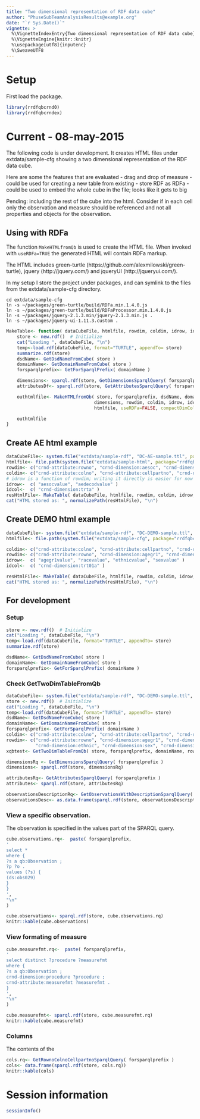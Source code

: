 ```yaml
---
title: "Two dimensional representation of RDF data cube"
author: "PhuseSubTeamAnalysisResults@example.org"
date: "`r Sys.Date()`"
vignette: >
  %\VignetteIndexEntry{Two dimensional representation of RDF data cube}
  %\VignetteEngine{knitr::knitr}
  %\usepackage[utf8]{inputenc}
  %\SweaveUTF8
---
```


# Setup

First load the package.
```r
library(rrdfqbcrnd0)
library(rrdfqbcrndex)
```


# Current - 08-may-2015

The following code is under development. It creates HTML files
under extdata/sample-cfg showing a two dimensional representation
of the RDF data cube.

Here are some the features that are evaluated
- drag and drop of measure - could be used for creating a new table from existing
- store RDF as RDFa - could be used to embed the whole cube in the file; looks like it gets to big

Pending: including the rest of the cube into the
html. Consider if in each cell only the observation and measure should
be referenced and not all properties and objects for the observation.


## Using with RDFa

The function `MakeHTMLfromQb` is used to create the HTML file. When invoked with `useRDFa=TRUE` the generated HTML will contain RDFa markup.

The HTML includes green-turtle
(https://github.com/alexmilowski/green-turtle), jquery
(http://jquery.com/) and jqueryUI (http://jqueryui.com/).

In my setup I store the project under packages, and can symlink to the
files from the extdata/sample-cfg directory.

    cd extdata/sample-cfg
    ln -s ~/packages/green-turtle/build/RDFa.min.1.4.0.js 
    ln -s ~/packages/green-turtle/build/RDFaProcessor.min.1.4.0.js 
    ln -s ~/packages/jquery-2.1.3.min/jquery-2.1.3.min.js .
    ln -s ~/packages/jquery-ui-1.11.3.custom .


```r
MakeTable<- function( dataCubeFile, htmlfile, rowdim, coldim, idrow, idcol ) {
    store <- new.rdf()  # Initialize
    cat("Loading ", dataCubeFile, "\n")
    temp<-load.rdf(dataCubeFile, format="TURTLE", appendTo= store)
    summarize.rdf(store)
    dsdName<- GetDsdNameFromCube( store )
    domainName<- GetDomainNameFromCube( store )
    forsparqlprefix<- GetForSparqlPrefix( domainName )

    dimensions<- sparql.rdf(store, GetDimensionsSparqlQuery( forsparqlprefix ) )
    attributesDf<- sparql.rdf(store, GetAttributesSparqlQuery( forsparqlprefix ))

    outhtmlfile<- MakeHTMLfromQb( store, forsparqlprefix, dsdName, domainName,
                                 dimensions, rowdim, coldim, idrow, idcol,
                                 htmlfile, useRDFa=FALSE, compactDimColumns=FALSE)

    outhtmlfile
}

```

## Create AE html example

```r
dataCubeFile<- system.file("extdata/sample-rdf", "DC-AE-sample.ttl", package="rrdfcrndex")
htmlfile<- file.path(system.file("extdata/sample-html", package="rrdfqbpresent"), "DC-AE-sample.html")
rowdim<- c("crnd-attribute:rowno", "crnd-dimension:aesoc", "crnd-dimension:aedecod" )
coldim<- c("crnd-attribute:colno", "crnd-attribute:cellpartno", "crnd-dimension:trta", "crnd-dimension:factor", "crnd-dimension:procedure" )
# idrow is a function of rowdim; writing it directly is easier for now
idrow<-  c( "aesocvalue", "aedecodvalue" )
idcol<-  c( "crnd-dimension:trta" )
resHtmlFile<- MakeTable( dataCubeFile, htmlfile, rowdim, coldim, idrow, idcol )
cat("HTML stored as: ", normalizePath(resHtmlFile), "\n")
```

## Create DEMO html example

```r
dataCubeFile<- system.file("extdata/sample-rdf", "DC-DEMO-sample.ttl", package="rrdfqbcrndex")
htmlfile<- file.path(system.file("extdata/sample-cfg", package="rrdfqbcrnd0"), "DC-DEMO-sample.html")

coldim<- c("crnd-attribute:colno", "crnd-attribute:cellpartno", "crnd-dimension:trt01a", "crnd-dimension:factor", "crnd-dimension:procedure" )
rowdim<- c("crnd-attribute:rowno", "crnd-dimension:agegr1", "crnd-dimension:race", "crnd-dimension:ethnic", "crnd-dimension:sex" )
idrow<-  c( "agegr1value", "racevalue", "ethnicvalue", "sexvalue" )
idcol<-  c( "crnd-dimension:trt01a" )

resHtmlFile<- MakeTable( dataCubeFile, htmlfile, rowdim, coldim, idrow, idcol )
cat("HTML stored as: ", normalizePath(resHtmlFile), "\n")

```

## For development

### Setup

```r
store <- new.rdf()  # Initialize
cat("Loading ", dataCubeFile, "\n")
temp<-load.rdf(dataCubeFile, format="TURTLE", appendTo= store)
summarize.rdf(store)

dsdName<- GetDsdNameFromCube( store )
domainName<- GetDomainNameFromCube( store )
forsparqlprefix<- GetForSparqlPrefix( domainName )
```

### Check GetTwoDimTableFromQb

```r
dataCubeFile<- system.file("extdata/sample-rdf", "DC-DEMO-sample.ttl", package="rrdfqbcrnd0")
store <- new.rdf()  # Initialize
cat("Loading ", dataCubeFile, "\n")
temp<-load.rdf(dataCubeFile, format="TURTLE", appendTo= store)
dsdName<- GetDsdNameFromCube( store )
domainName<- GetDomainNameFromCube( store )
forsparqlprefix<- GetForSparqlPrefix( domainName )
coldim<- c("crnd-attribute:colno", "crnd-attribute:cellpartno", "crnd-dimension:trt01a" )
rowdim<- c("crnd-attribute:rowno", "crnd-dimension:agegr1", "crnd-dimension:race",
           "crnd-dimension:ethnic", "crnd-dimension:sex", "crnd-dimension:procedure" )
xqbtest<- GetTwoDimTableFromQb( store, forsparqlprefix, domainName, rowdim, coldim )

dimensionsRq <- GetDimensionsSparqlQuery( forsparqlprefix )
dimensions<- sparql.rdf(store, dimensionsRq)

attributesRq<- GetAttributesSparqlQuery( forsparqlprefix )
attributes<- sparql.rdf(store, attributesRq)

observationsDescriptionRq<- GetObservationsWithDescriptionSparqlQuery( forsparqlprefix, domainName, dimensions, attributes )
observationsDesc<- as.data.frame(sparql.rdf(store, observationsDescriptionRq ), stringsAsFactors=FALSE)


```

### View a specific observation.

The observation is specified in the values part of the SPARQL query.

```r

cube.observations.rq<-  paste( forsparqlprefix,
'
select *
where { 
?s a qb:Observation ; 
?p ?o .
values (?s) {
(ds:obs029)
}
}
',
"\n"                               
)

cube.observations<- sparql.rdf(store, cube.observations.rq)
knitr::kable(cube.observations)

```

### View formating of measure

```r
cube.measurefmt.rq<-  paste( forsparqlprefix,
'
select distinct ?procedure ?measurefmt
where { 
?s a qb:Observation ; 
crnd-dimension:procedure ?procedure ;
crnd-attribute:measurefmt ?measurefmt .
}
',
"\n"                               
)

cube.measurefmt<- sparql.rdf(store, cube.measurefmt.rq)
knitr::kable(cube.measurefmt)

```

### Columns

The contents of the 
```r
cols.rq<- GetRownoColnoCellpartnoSparqlQuery( forsparqlprefix )
cols<- data.frame(sparql.rdf(store, cols.rq))
knitr::kable(cols)

```


# Session information
```r
sessionInfo()
```

